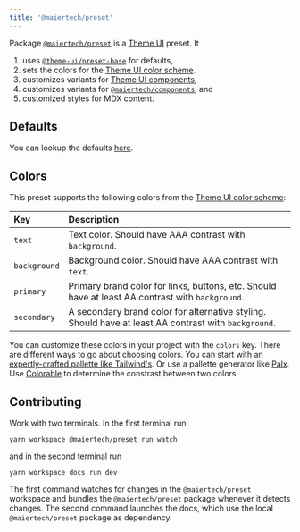 ```yaml
---
title: '@maiertech/preset'
---
```


Package
[`@maiertech/preset`](https://github.com/maiertech/design-system/tree/master/packages/preset)
is a [Theme UI](https://theme-ui.com/) preset. It

1. uses
   [`@theme-ui/preset-base`](https://github.com/system-ui/theme-ui/tree/master/packages/preset-base)
   for defaults,
1. sets the colors for the
   [Theme UI color scheme](https://theme-ui.com/theming#colors).
1. customizes variants for
   [Theme UI components](https://theme-ui.com/components),
1. customizes variants for [`@maiertech/components`](/components), and
1. customized styles for MDX content.

## Defaults

You can lookup the defaults
[here](https://github.com/system-ui/theme-ui/blob/master/packages/preset-base/src/index.ts).

## Colors

This preset supports the following colors from the
[Theme UI color scheme](https://theme-ui.com/theming#colors):

| Key          | Description                                                                                          |
| :----------- | :--------------------------------------------------------------------------------------------------- |
| `text`       | Text color. Should have AAA contrast with `background`.                                              |
| `background` | Background color. Should have AAA contrast with `text`.                                              |
| `primary`    | Primary brand color for links, buttons, etc. Should have at least AA contrast with `background`.     |
| `secondary`  | A secondary brand color for alternative styling. Should have at least AA contrast with `background`. |

You can customize these colors in your project with the `colors` key. There are
different ways to go about choosing colors. You can start with an
[expertly-crafted pallette like Tailwind's](https://tailwindcss.com/docs/customizing-colors).
Or use a pallette generator like [Palx](https://palx.jxnblk.com/). Use
[Colorable](https://colorable.jxnblk.com/) to determine the constrast between
two colors.

## Contributing

Work with two terminals. In the first terminal run

    yarn workspace @maiertech/preset run watch

and in the second terminal run

    yarn workspace docs run dev

The first command watches for changes in the `@maiertech/preset` workspace and
bundles the `@maiertech/preset` package whenever it detects changes. The second
command launches the docs, which use the local `@maiertech/preset` package as
dependency.
